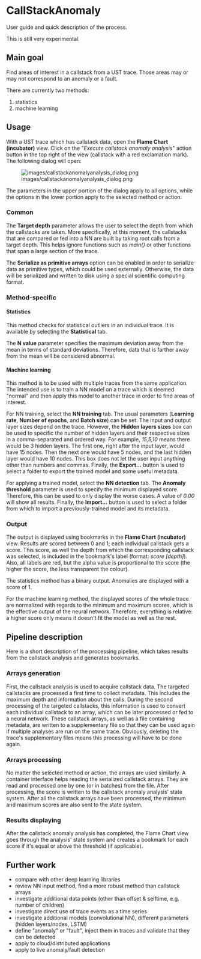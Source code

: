 
= CallStackAnomaly =

User guide and quick description of the process.

This is still very experimental.


== Main goal ==

Find areas of interest in a callstack from a UST trace. Those areas may or may not correspond to an anomaly or a fault.

There are currently two methods:

# statistics
# machine learning


== Usage ==

With a UST trace which has callstack data, open the '''Flame Chart (incubator)''' view. Click on the "''Execute callstack anomaly analysis''" action button in the top right of the view (callstack with a red exclamation mark). The following dialog will open:

[[Image:images/callstackanomalyanalysis_dialog.png]]

The parameters in the upper portion of the dialog apply to all options, while the options in the lower portion apply to the selected method or action.

=== Common ===

The '''Target depth''' parameter allows the user to select the depth from which the callstacks are taken. More specifically, at this moment, the callstacks that are compared or fed into a NN are built by taking root calls from a target depth. This helps ignore functions such as ''main()'' or other functions that span a large section of the trace.

The '''Serialize as primitive arrays''' option can be enabled in order to serialize data as primitive types, which could be used externally. Otherwise, the data  will be serialized and written to disk using a special scientific computing format.

=== Method-specific ===

==== Statistics ====

This method checks for statistical outliers in an individual trace. It is available by selecting the '''Statistical''' tab.

The '''N value''' parameter specifies the maximum deviation away from the mean in terms of standard deviations. Therefore, data that is farther away from the mean will be considered abnormal.

==== Machine learning ====

This method is to be used with multiple traces from the same application. The intended use is to train a NN model on a trace which is deemed "normal" and then apply this model to another trace in order to find areas of interest.

For NN training, select the '''NN training''' tab. The usual parameters ('''Learning rate''', '''Number of epochs''', and '''Batch size''') can be set. The input and output layer sizes depend on the trace. However, the '''Hidden layers sizes''' box can be used to specific the number of hidden layers and their respective sizes in a comma-separated and ordered way. For example, ''15,5,10'' means there would be 3 hidden layers. The first one, right after the input layer, would have 15 nodes. Then the next one would have 5 nodes, and the last hidden layer would have 10 nodes. This box does not let the user input anything other than numbers and commas. Finally, the '''Export...''' button is used to select a folder to export the trained model and some useful metadata.

For applying a trained model, select the '''NN detection''' tab. The '''Anomaly threshold''' parameter is used to specify the minimum displayed score. Therefore, this can be used to only display the worse cases. A value of ''0.00'' will show all results. Finally, the '''Import...''' button is used to select a folder from which to import a previously-trained model and its metadata.

=== Output ===

The output is displayed using bookmarks in the '''Flame Chart (incubator)''' view. Results are scored between 0 and 1; each individual callstack gets a score. This score, as well the depth from which the corresponding callstack was selected, is included in the bookmark's label (format: ''score [depth]''). Also, all labels are red, but the alpha value is proportional to the score (the higher the score, the less transparent the colour).

The statistics method has a binary output. Anomalies are displayed with a score of 1.

For the machine learning method, the displayed scores of the whole trace are normalized with regards to the minimum and maximum scores, which is the effective output of the neural network. Therefore, everything is relative: a higher score only means it doesn't fit the model as well as the rest.


== Pipeline description ==

Here is a short description of the processing pipeline, which takes results from the callstack analysis and generates bookmarks.

=== Arrays generation ===

First, the callstack analysis is used to acquire callstack data. The targeted callstacks are processed a first time to collect metadata. This includes the maximum depth and information about the calls. During the second processing of the targeted callstacks, this information is used to convert each individual callstack to an array, which can be later processed or fed to a neural network. These callstack arrays, as well as a file containing metadata, are written to a supplementary file so that they can be used again if multiple analyses are run on the same trace. Obviously, deleting the trace's supplementary files means this processing will have to be done again.

=== Arrays processing ===

No matter the selected method or action, the arrays are used similarly. A container interface helps reading the serialized callstack arrays. They are read and processed one by one (or in batches) from the file. After processing, the score is written to the callstack anomaly analysis' state system. After all the callstack arrays have been processed, the minimum and maximum scores are also sent to the state system.

=== Results displaying ===

After the callstack anomaly analysis has completed, the Flame Chart view goes through the analysis' state system and creates a bookmark for each score if it's equal or above the threshold (if applicable).


== Further work ==

* compare with other deep learning libraries
* review NN input method, find a more robust method than callstack arrays
* investigate additional data points (other than offset & selftime, e.g. number of children)
* investigate direct use of trace events as a time series
* investigate additional models (convolutional NN), different parameters (hidden layers/nodes, LSTM)
* define "anomaly" or "fault", inject them in traces and validate that they can be detected
* apply to cloud/distributed applications
* apply to live anomaly/fault detection

